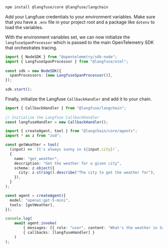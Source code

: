 ```bash
npm install @langfuse/core @langfuse/langchain
```


Add your Langfuse credentials to your environment variables. Make sure that you have a `.env` file in your project root and a package like `dotenv` to load the variables.

<EnvJS />

With the environment variables set, we can now initialize the `langfuseSpanProcessor` which is passed to the main OpenTelemetry SDK that orchestrates tracing.

```ts
import { NodeSDK } from "@opentelemetry/sdk-node";
import { LangfuseSpanProcessor } from "@langfuse/otel";
 
const sdk = new NodeSDK({
  spanProcessors: [new LangfuseSpanProcessor()],
});
 
sdk.start();
```

Finally, initialize the Langfuse `CallbackHandler` and add it to your chain.

```typescript
import { CallbackHandler } from "@langfuse/langchain";
 
// Initialize the Langfuse CallbackHandler
const langfuseHandler = new CallbackHandler();
```

```typescript /{ callbacks: [langfuseHandler] }/
import { createAgent, tool } from "@langchain/core/agents";
import * as z from "zod";

const getWeather = tool(
  (input) => `It's always sunny in ${input.city}!`,
  {
    name: "get_weather",
    description: "Get the weather for a given city",
    schema: z.object({
      city: z.string().describe("The city to get the weather for"),
    }),
  }
);

const agent = createAgent({
  model: "openai:gpt-5-mini",
  tools: [getWeather],
});

console.log(
    await agent.invoke(
        { messages: [{ role: "user", content: "What's the weather in San Francisco?" }] }, 
        { callbacks: [langfuseHandler] }
    )
);
```
